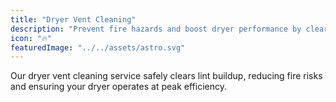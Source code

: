 ```yaml
---
title: "Dryer Vent Cleaning"
description: "Prevent fire hazards and boost dryer performance by clearing lint buildup."
icon: "🔥"
featuredImage: "../../assets/astro.svg"  
---
```

Our dryer vent cleaning service safely clears lint buildup, reducing fire risks and ensuring your dryer operates at peak efficiency.
